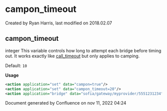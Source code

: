 
# campon_timeout 

 Created by  Ryan Harris, last modified on 2018.02.07

## campon_timeout

integer This variable controls how long to attempt each bridge before timing out. It works exactly like [call\_timeout](../FreeSWITCH-Explained/Dialplan/Variables-Master-List_16352570.mdx#leg_timeout) but only applies to camping.

Default: `10`

**Usage**

```xml
<action application="set" data="campon=true"/>
<action application="set" data="campon_timeout=20"/>
<action application="bridge" data="sofia/gateway/myprovider/5551231234"/>
```

Document generated by Confluence on nov 11, 2022 04:24
